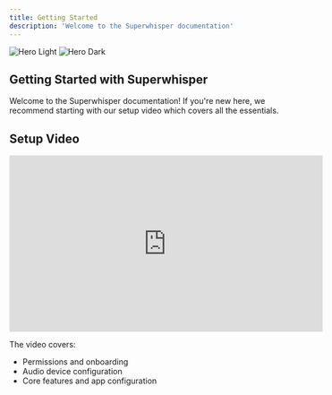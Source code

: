 ```yaml
---
title: Getting Started
description: 'Welcome to the Superwhisper documentation'
---
```


<img
  className="block dark:hidden"
  src="/images/hero-light.png"
  alt="Hero Light"
/>
<img
  className="hidden dark:block"
  src="/images/hero-dark.png"
  alt="Hero Dark"
/>

## Getting Started with Superwhisper

Welcome to the Superwhisper documentation! If you're new here, we recommend starting with our setup video which covers all the essentials.

## Setup Video

<iframe
  width="560"
  height="315"
  src="https://www.youtube.com/embed/h_A3bOtyihk"
  title="YouTube video player"
  frameBorder="0"
  allow="accelerometer; autoplay; clipboard-write; encrypted-media; gyroscope; picture-in-picture"
  allowFullScreen
  style={{ width: '100%', borderRadius: '0.5rem' }}
></iframe>


The video covers:
- Permissions and onboarding
- Audio device configuration
- Core features and app configuration